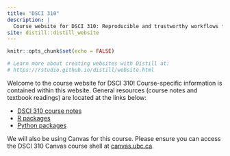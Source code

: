 ```yaml
---
title: "DSCI 310"
description: |
  Course website for DSCI 310: Reproducible and trustworthy workflows for data science.
site: distill::distill_website
---
```


```r
knitr::opts_chunk$set(echo = FALSE)

# Learn more about creating websites with Distill at:
# https://rstudio.github.io/distill/website.html

```

Welcome to the course website for DSCI 310! Course-specific information is contained within this website. General resources (course notes and textbook readings) are located at the links below:

- [DSCI 310 course notes](https://github.com/UBC-DSCI/reproducible-and-trustworthy-workflows-for-data-science)
- [R packages](https://r-pkgs.org/)
- [Python packages](https://py-pkgs.org/)

We will also be using Canvas for this course. 
Please ensure you can access the DSCI 310 Canvas course shell at [canvas.ubc.ca](https://canvas.ubc.ca).
